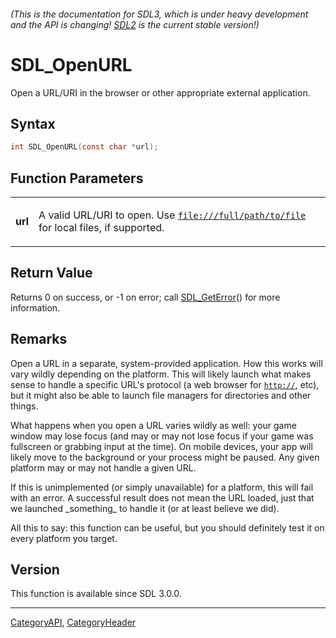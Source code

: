 ====== (This is the documentation for SDL3, which is under heavy development and the API is changing! [https://wiki.libsdl.org/ SDL2] is the current stable version!) ======
= SDL_OpenURL =

Open a URL/URI in the browser or other appropriate external application.

== Syntax ==

<syntaxhighlight lang='c'>
int SDL_OpenURL(const char *url);
</syntaxhighlight>

== Function Parameters ==

{|
|'''url'''
|A valid URL/URI to open. Use <code>file:///full/path/to/file</code> for local files, if supported.
|}

== Return Value ==

Returns 0 on success, or -1 on error; call [[SDL_GetError]]() for more
information.

== Remarks ==

Open a URL in a separate, system-provided application. How this works will
vary wildly depending on the platform. This will likely launch what makes
sense to handle a specific URL's protocol (a web browser for
<code>http://</code>, etc), but it might also be able to launch file
managers for directories and other things.

What happens when you open a URL varies wildly as well: your game window
may lose focus (and may or may not lose focus if your game was fullscreen
or grabbing input at the time). On mobile devices, your app will likely
move to the background or your process might be paused. Any given platform
may or may not handle a given URL.

If this is unimplemented (or simply unavailable) for a platform, this will
fail with an error. A successful result does not mean the URL loaded, just
that we launched _something_ to handle it (or at least believe we did).

All this to say: this function can be useful, but you should definitely
test it on every platform you target.

== Version ==

This function is available since SDL 3.0.0.

----
[[CategoryAPI]], [[CategoryHeader]]
<!-- #See the Style Guide for instructions on editing the footer. -->


